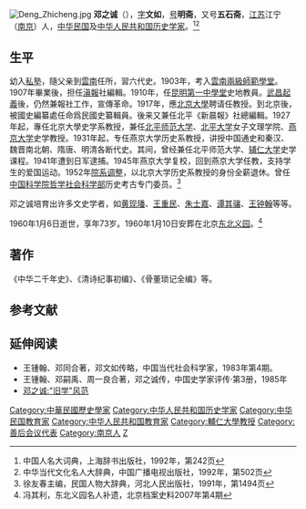 [[File:Deng_Zhicheng.jpg|thumb]]
'''邓之诚'''（{{bd|1887年|11月19日|1960年|1月6日|catIdx=D邓}}），[[表字|字]]'''文如'''，[[号|号]]'''明斋'''，又号'''五石斋'''，[[江苏|江苏]]江宁（[[南京|南京]]）人，[[中华民国|中华民国]]及[[中华人民共和国|中华人民共和国]][[历史学家|历史学家]]。<ref>中国人名大词典，上海辞书出版社，1992年，第242页</ref><ref>中华当代文化名人大辞典，中国广播电视出版社，1992年，第502页</ref>

==生平==
幼入[[私塾|私塾]]，隨父亲到[[雲南|雲南]]任所，習六代史。1903年，考入[[雲南兩級師範學堂|雲南兩級師範學堂]]。1907年畢業後，担任[[滇報|滇報]]社編輯。1910年，任[[昆明第一中學堂|昆明第一中學堂]]史地教員。[[武昌起義|武昌起義]]後，仍然兼報社工作，宣傳革命。1917年，應[[北京大學|北京大學]]聘请任教授。到北京後，被國史編纂處任命爲民國史纂輯員。後来又兼任北平《新晨報》社總編輯。1927年起，專任北京大學史学系教授，兼任[[北京师范大学|北平师范大学]]、[[北平大学|北平大学]]女子文理学院、[[燕京大学|燕京大学]]史学教授。1931年起，专任燕京大学历史系教授，讲授中国通史和秦汉、魏晋南北朝、隋唐、明清各断代史。其间，曾经兼任北平师范大学、[[辅仁大学|辅仁大学]]史学课程。1941年遭到日军逮捕。1945年燕京大学复校，回到燕京大学任教，支持学生的爱国运动。1952年[[院系调整|院系调整]]，以北京大学历史系教授的身份全薪退休。曾任[[中国科学院哲学社会科学部|中国科学院哲学社会科学部]]历史考古专门委员。<ref name=xu>徐友春主编，民国人物大辞典，河北人民出版社，1991年，第1494页</ref>

邓之诚培育出许多文史学者，如[[黄现璠|黄现璠]]、[[王重民|王重民]]、[[朱士嘉|朱士嘉]]、[[谭其骧|谭其骧]]、[[王钟翰|王钟翰]]等等。

1960年1月6日逝世，享年73岁。1960年1月10日安葬在北京[[东北义园|东北义园]]。<ref>冯其利，东北义园名人补遗，北京档案史料2007年第4期</ref>

==著作==
《中华二千年史》、《清诗纪事初编》、《骨董琐记全编》等。

==参考文献==
{{reflist}}

==延伸阅读==
{{refbegin}}
*王锺翰、邓同合著，邓文如传略，中国当代社会科学家，1983年第4期。
*王锺翰、邓嗣禹、周一良合著，邓之诚传，中国史学家评传·第3册，1985年
*[https://web.archive.org/web/20160527130855/http://confucianism.com.cn/Show.asp?id=3366  邓之诚:"旧学"风范]
{{refend}}

{{规范控制}}
{{DEFAULTSORT:Deng邓}}
[[Category:中華民國歷史學家|Category:中華民國歷史學家]]
[[Category:中华人民共和国历史学家|Category:中华人民共和国历史学家]]
[[Category:中华民国教育家|Category:中华民国教育家]]
[[Category:中华人民共和国教育家|Category:中华人民共和国教育家]]
[[Category:輔仁大學教授|Category:輔仁大學教授]]
[[Category:善后会议代表|Category:善后会议代表]]
[[Category:南京人|Category:南京人]]
[[Category:邓姓|Z]]